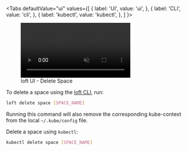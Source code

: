 
<Tabs
  defaultValue="ui"
  values={[
    { label: 'UI', value: 'ui', },
    { label: 'CLI', value: 'cli', },
    { label: 'kubectl', value: 'kubectl', },
  ]
}>
<TabItem value="ui">

<figure class="frame">
  <video controls loop autoplay="true" muted>
    <source src="/docs/media/ui/spaces/delete-space.mp4" type="video/mp4" />
  </video>
  <figcaption>loft UI - Delete Space</figcaption>
</figure>

<NoContextCleanupFragment/>

</TabItem>
<TabItem value="cli">

To delete a space using the [loft CLI](../../getting-started/setup.mdx#install-loft-cli), run:
```bash
loft delete space [SPACE_NAME]
```
Running this command will also remove the corresponding kube-context from the local `~/.kube/config` file.

</TabItem>
<TabItem value="kubectl">

Delete a space using `kubectl`:
```bash
kubectl delete space [SPACE_NAME]
```

<NoContextCleanupFragment/>

</TabItem>
</Tabs>
